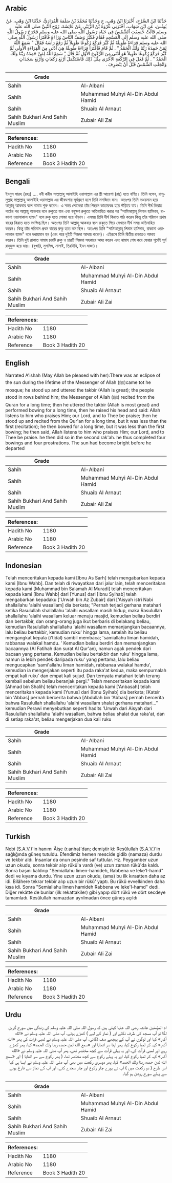 ## Arabic


<div dir="rtl" lang="ar" style={{fontSize:'larger',backgroundColor:'#f8f9fa',padding:20}}>
حَدَّثَنَا ابْنُ السَّرْحِ، أَخْبَرَنَا ابْنُ وَهْبٍ، ح وَحَدَّثَنَا مُحَمَّدُ بْنُ سَلَمَةَ الْمُرَادِيُّ، حَدَّثَنَا ابْنُ وَهْبٍ، عَنْ يُونُسَ، عَنِ ابْنِ شِهَابٍ، أَخْبَرَنِي عُرْوَةُ بْنُ الزُّبَيْرِ، عَنْ عَائِشَةَ، زَوْجِ النَّبِيِّ صلى الله عليه وسلم قَالَتْ خُسِفَتِ الشَّمْسُ فِي حَيَاةِ رَسُولِ اللَّهِ صلى الله عليه وسلم فَخَرَجَ رَسُولُ اللَّهِ صلى الله عليه وسلم إِلَى الْمَسْجِدِ فَقَامَ فَكَبَّرَ وَصَفَّ النَّاسُ وَرَاءَهُ فَاقْتَرَأَ رَسُولُ اللَّهِ صلى الله عليه وسلم قِرَاءَةً طَوِيلَةً ثُمَّ كَبَّرَ فَرَكَعَ رُكُوعًا طَوِيلاً ثُمَّ رَفَعَ رَأْسَهُ فَقَالَ ‏"‏ سَمِعَ اللَّهُ لِمَنْ حَمِدَهُ رَبَّنَا وَلَكَ الْحَمْدُ ‏"‏ ‏.‏ ثُمَّ قَامَ فَاقْتَرَأَ قِرَاءَةً طَوِيلَةً هِيَ أَدْنَى مِنَ الْقِرَاءَةِ الأُولَى ثُمَّ كَبَّرَ فَرَكَعَ رُكُوعًا طَوِيلاً هُوَ أَدْنَى مِنَ الرُّكُوعِ الأَوَّلِ ثُمَّ قَالَ ‏"‏ سَمِعَ اللَّهُ لِمَنْ حَمِدَهُ رَبَّنَا وَلَكَ الْحَمْدُ ‏"‏ ‏.‏ ثُمَّ فَعَلَ فِي الرَّكْعَةِ الأُخْرَى مِثْلَ ذَلِكَ فَاسْتَكْمَلَ أَرْبَعَ رَكَعَاتٍ وَأَرْبَعَ سَجَدَاتٍ وَانْجَلَتِ الشَّمْسُ قَبْلَ أَنْ يَنْصَرِفَ ‏.‏
</div>
<div style={{backgroundColor:'#f8f9fa',padding:20, marginBottom: 10}}><table> <thead> <tr> <th>Grade</th> <th></th> </tr> </thead> <tbody> <tr><td>Sahih</td><td>Al-Albani</td></tr><tr><td>Sahih</td><td>Muhammad Muhyi Al-Din Abdul Hamid</td></tr><tr><td>Sahih</td><td>Shuaib Al Arnaut</td></tr><tr><td>Sahih Bukhari And Sahih Muslim</td><td>Zubair Ali Zai</td></tr></tbody></table><table> <thead> <tr> <th>References:</th> <th></th> </tr> </thead> <tbody><tr><td>Hadith No</td><td>1180</td></tr><tr><td>Arabic No</td><td>1180</td></tr><tr><td>Reference</td><td>Book 3 Hadith 20</td></tr></tbody></table></div>

## Bengali


<div dir="ltr" lang="bn" style={{fontSize:'larger',backgroundColor:'#f8f9fa',padding:20}}>
ইবনুস সারহ (রহঃ) .... নবী করীম সাল্লাল্লাহু আলাইহি ওয়াসাল্লাম এর স্ত্রী আয়েশা (রাঃ) হতে বর্ণিত। তিনি বলেন, রাসূলুল্লাহ সাল্লাল্লাহু আলাইহি ওয়াসাল্লাম এর জীবদ্দশায় সূর্যগ্রহণ হলে তিনি মসজিদে যান। অতঃপর তিনি দণ্ডায়মান হয়ে আল্লাহু আকবার বলে নামায শুরু করেন। এ সময় লোকেরা তাঁর পিছনে কাতারবদ্ধ হয়ে দাঁড়িয়ে যায়। তিনি দীর্ঘ কিরাত পাঠের পর আল্লাহু আকবার বলে রুকুতে যান এবং বহুক্ষণ রুকুতে অতিবাহিত করার পর "সামিআল্লাহু লিমান হামিদাহ, রাব্বানা ওয়ালাকাল হামদ" বলে রুকু হতে সোজা হয়ে দাঁড়ান। এসময় তিনি দীর্ঘ কিরাত পাঠ করেন কিন্তু তাঁর পরিমান প্রথম বারের কিরাত হতে সংক্ষিপ্ত ছিল। অতঃপর তিনি আল্লাহু আকবার বলে রুকুতে গিয়ে সেখানে দীর্ঘ সময় অতিবাহিত করেন। কিন্তু তাঁর পরিমান প্রথম বারের রুকু হতে কম ছিল। অতঃপর তিনি "সামিআল্লাহু লিমান হামিদাহ, রাব্বানা ওয়ালাকাল হামদ" বলে দণ্ডায়মান হন (এবং পরে দুইটি সিজদা আদায় করেন)। এইরূপে তিনি দ্বিতীয় রাকাতও আদায় করেন। তিনি দুই রাকাত নামায চারটি রুকু ও চারটি সিজদা সহকারে আদ্য করেন এবং নামায শেষ করে ফেরার পূর্বেই সূর্য রাহুমুক্ত হয়ে যায়। (বুখারি, মুসলিম, নাসাই, তিরমিযি, ইবন মাজা)।
</div>
<div style={{backgroundColor:'#f8f9fa',padding:20, marginBottom: 10}}><table> <thead> <tr> <th>Grade</th> <th></th> </tr> </thead> <tbody> <tr><td>Sahih</td><td>Al-Albani</td></tr><tr><td>Sahih</td><td>Muhammad Muhyi Al-Din Abdul Hamid</td></tr><tr><td>Sahih</td><td>Shuaib Al Arnaut</td></tr><tr><td>Sahih Bukhari And Sahih Muslim</td><td>Zubair Ali Zai</td></tr></tbody></table><table> <thead> <tr> <th>References:</th> <th></th> </tr> </thead> <tbody><tr><td>Hadith No</td><td>1180</td></tr><tr><td>Arabic No</td><td>1180</td></tr><tr><td>Reference</td><td>Book 3 Hadith 20</td></tr></tbody></table></div>

## English


<div dir="ltr" lang="en" style={{fontSize:'larger',backgroundColor:'#f8f9fa',padding:20}}>
Narrated A'ishah (May Allah be pleased with her):There was an eclipse of the sun during the lifetime of the Messenger of Allah (ﷺ)came tot he mosque; he stood up and uttered the takbir (Allah is great); the people stood in rows behind him; the Messenger of Allah (ﷺ) recited from the Quran for a long time; then he uttered the takbir (Allah is most great) and performed bowing for a long time, then he raised his head and said: Allah listens to him who praises Him; our Lord, and to Thee be praise; then he stood up and recited from the Qur'an for a long time, but it was less than the first (recitation); he then bowed for a long time, but it was less than the first bowing; he then said, Allah listens to him who praises Him; our Lord, and to Thee be praise. he then did so in the second rak'ah. he thus completed four bowings and four prostrations. The sun had become bright before he departed
</div>
<div style={{backgroundColor:'#f8f9fa',padding:20, marginBottom: 10}}><table> <thead> <tr> <th>Grade</th> <th></th> </tr> </thead> <tbody> <tr><td>Sahih</td><td>Al-Albani</td></tr><tr><td>Sahih</td><td>Muhammad Muhyi Al-Din Abdul Hamid</td></tr><tr><td>Sahih</td><td>Shuaib Al Arnaut</td></tr><tr><td>Sahih Bukhari And Sahih Muslim</td><td>Zubair Ali Zai</td></tr></tbody></table><table> <thead> <tr> <th>References:</th> <th></th> </tr> </thead> <tbody><tr><td>Hadith No</td><td>1180</td></tr><tr><td>Arabic No</td><td>1180</td></tr><tr><td>Reference</td><td>Book 3 Hadith 20</td></tr></tbody></table></div>

## Indonesian


<div dir="ltr" lang="id" style={{fontSize:'larger',backgroundColor:'#f8f9fa',padding:20}}>
Telah menceritakan kepada kami [Ibnu As Sarh] telah mengabarkan kepada kami [Ibnu Wahb]. Dan telah di riwayatkan dari jalur lain, telah menceritakan kepada kami [Muhammad bin Salamah Al Muradi] telah menceritakan kepada kami [Ibnu Wahb] dari [Yunus] dari [Ibnu Syihab] telah mengabarkan kepadaku ['Urwah bin Az Zubair] dari ['Aisyah istri Nabi shallallahu 'alaihi wasallam] dia berkata; "Pernah terjadi gerhana matahari ketika Rasulullah shallallahu 'alaihi wasallam masih hidup, maka Rasulullah shallallahu 'alaihi wasallam keluar menuju masjid, kemudian beliau berdiri dan bertakbir, dan orang-orang juga ikut berbaris di belakang beliau, kemudian Rasulullah shallallahu 'alaihi wasallam memanjangkan bacaannya, lalu beliau bertakbir, kemudian ruku' hingga lama, setelah itu beliau mengangkat kepala (i'tidal) sambil membaca; 'samiallahu liman hamidah, rabbanaa walakal hamdu. ' Kemudian beliau berdiri dan memanjangkan bacaannya (Al Fatihah dan surat Al Qur'an), namun agak pendek dari bacaan yang pertama. Kemudian beliau bertakbir dan ruku' hingga lama, namun ia lebih pendek daripada ruku' yang pertama, lalu beliau mengucapkan 'sami'allahu liman hamidah, rabbanaa walakal hamdu', kemudian ia mengerjakan seperti itu pada raka'at kedua, maka sempurnalah empat kali ruku' dan empat kali sujud. Dan ternyata matahari telah terang kembali sebelum beliau beranjak pergi." Telah menceritakan kepada kami [Ahmad bin Shalih] telah menceritakan kepada kami ['Anbasah] telah menceritakan kepada kami [Yunus] dari [Ibnu Syihab] dia berkata; [Katsir bin 'Abbas] pernah bercerita bahwa [Abdullah bin 'Abbas] pernah bercerita bahwa Rasulullah shallallahu 'alaihi wasallam shalat gerhana matahari…" kemudian Perawi menyebutkan seperti hadits 'Urwah dari Aisyah dari Rasulullah shallallahu 'alaihi wasallam, bahwa beliau shalat dua raka'at, dan di setiap raka'at, beliau mengerjakan dua kali ruku
</div>
<div style={{backgroundColor:'#f8f9fa',padding:20, marginBottom: 10}}><table> <thead> <tr> <th>Grade</th> <th></th> </tr> </thead> <tbody> <tr><td>Sahih</td><td>Al-Albani</td></tr><tr><td>Sahih</td><td>Muhammad Muhyi Al-Din Abdul Hamid</td></tr><tr><td>Sahih</td><td>Shuaib Al Arnaut</td></tr><tr><td>Sahih Bukhari And Sahih Muslim</td><td>Zubair Ali Zai</td></tr></tbody></table><table> <thead> <tr> <th>References:</th> <th></th> </tr> </thead> <tbody><tr><td>Hadith No</td><td>1180</td></tr><tr><td>Arabic No</td><td>1180</td></tr><tr><td>Reference</td><td>Book 3 Hadith 20</td></tr></tbody></table></div>

## Turkish


<div dir="ltr" lang="tr" style={{fontSize:'larger',backgroundColor:'#f8f9fa',padding:20}}>
Nebi (S.A.V.)'in hanımı Âişe (r.anha)'dan; demiştir ki: Resûlullah (S.A.V.)'in sağlığında güneş tutuldu. Efendimiz hemen mescide gidib (namaza) durdu ve tekbir aldı. İnsanlar da onun peşinde saf tuttular. Hz. Peygamber uzun uzun okudu, sonra tekbir alıp rükû'a vardı (ve) uzun zaman rükû'da kaldı. Sonra başını kaldırıp "Semiallahu limen-hamideh, Rabbena ve leke'I-hamd" dedi ve kıyama durdu. Yine uzun uzun okudu, (ama) bu ilk kıraatten daha az idi. Bilâhere tekrar tekbir alıp uzun bir rükû' yaptı. Bu rükû evvelkinden daha kısa idi. Sonra "Semiallahu limen hamideh Rabbena ve leke'I-hamd" dedi. Diğer rekâtte de bunlar (ilk rekattakiler) gibi yapıp dört rükû ve dört secdeye tamamladı. Resûlullah namazdan ayrılmadan önce güneş açıldı
</div>
<div style={{backgroundColor:'#f8f9fa',padding:20, marginBottom: 10}}><table> <thead> <tr> <th>Grade</th> <th></th> </tr> </thead> <tbody> <tr><td>Sahih</td><td>Al-Albani</td></tr><tr><td>Sahih</td><td>Muhammad Muhyi Al-Din Abdul Hamid</td></tr><tr><td>Sahih</td><td>Shuaib Al Arnaut</td></tr><tr><td>Sahih Bukhari And Sahih Muslim</td><td>Zubair Ali Zai</td></tr></tbody></table><table> <thead> <tr> <th>References:</th> <th></th> </tr> </thead> <tbody><tr><td>Hadith No</td><td>1180</td></tr><tr><td>Arabic No</td><td>1180</td></tr><tr><td>Reference</td><td>Book 3 Hadith 20</td></tr></tbody></table></div>

## Urdu


<div dir="rtl" lang="ur" style={{fontSize:'larger',backgroundColor:'#f8f9fa',padding:20}}>
ام المؤمنین عائشہ رضی اللہ عنہا کہتی ہیں کہ رسول اللہ صلی اللہ علیہ وسلم کی زندگی میں سورج گرہن لگا تو آپ مسجد کی طرف نکلے اور ( نماز کے لیے ) کھڑے ہوئے، آپ صلی اللہ علیہ وسلم نے «الله أكبر» کہا اور لوگوں نے آپ کے پیچھے صف لگائی، آپ صلی اللہ علیہ وسلم نے لمبی قرات کی پھر «الله أكبر» کہہ کر لمبا رکوع کیا، پھر اپنا سر اٹھایا اور «سمع الله لمن حمده ربنا ولك الحمد» کہا، پھر کھڑے رہے اور لمبی قرآت کی، اور یہ پہلی قرآت سے کچھ مختصر تھی، پھر آپ صلی اللہ علیہ وسلم نے «الله أكبر» کہہ کر لمبا رکوع کیا، اور یہ پہلے رکوع سے کچھ مختصر تھا، ( پھر رکوع سے سر اٹھایا ) اور «سمع الله لمن حمده ربنا ولك الحمد» کہا، پھر دوسری رکعت میں بھی آپ صلی اللہ علیہ وسلم نے ایسا ہی کیا اس طرح ( دو رکعت میں ) آپ نے پورے چار رکوع اور چار سجدے کئے، اور آپ کے نماز سے فارغ ہونے سے پہلے سورج روشن ہو گیا۔
</div>
<div style={{backgroundColor:'#f8f9fa',padding:20, marginBottom: 10}}><table> <thead> <tr> <th>Grade</th> <th></th> </tr> </thead> <tbody> <tr><td>Sahih</td><td>Al-Albani</td></tr><tr><td>Sahih</td><td>Muhammad Muhyi Al-Din Abdul Hamid</td></tr><tr><td>Sahih</td><td>Shuaib Al Arnaut</td></tr><tr><td>Sahih Bukhari And Sahih Muslim</td><td>Zubair Ali Zai</td></tr></tbody></table><table> <thead> <tr> <th>References:</th> <th></th> </tr> </thead> <tbody><tr><td>Hadith No</td><td>1180</td></tr><tr><td>Arabic No</td><td>1180</td></tr><tr><td>Reference</td><td>Book 3 Hadith 20</td></tr></tbody></table></div>